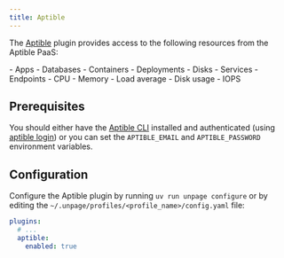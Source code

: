 ```yaml
---
title: Aptible
---
```


The [Aptible](https://www.aptible.com/) plugin provides access to the following
resources from the Aptible PaaS:

<AccordionGroup>
  <Accordion title="Knowledge Graph nodes" icon="diagram-project">
    - Apps
    - Databases
    - Containers
    - Deployments
    - Disks
    - Services
    - Endpoints
  </Accordion>

  <Accordion title="Metrics" icon="chart-line">
    - CPU
    - Memory
    - Load average
    - Disk usage
    - IOPS
  </Accordion>
</AccordionGroup>


## Prerequisites

You should either have the [Aptible CLI](https://www.aptible.com/docs/reference/aptible-cli/overview)
installed and authenticated (using [aptible login](https://www.aptible.com/docs/reference/aptible-cli/cli-commands/cli-login))
or you can set the `APTIBLE_EMAIL` and `APTIBLE_PASSWORD` environment variables.


## Configuration
Configure the Aptible plugin by running `uv run unpage configure` or by editing
the `~/.unpage/profiles/<profile_name>/config.yaml` file:

```yaml
plugins:
  # ...
  aptible:
    enabled: true
```
